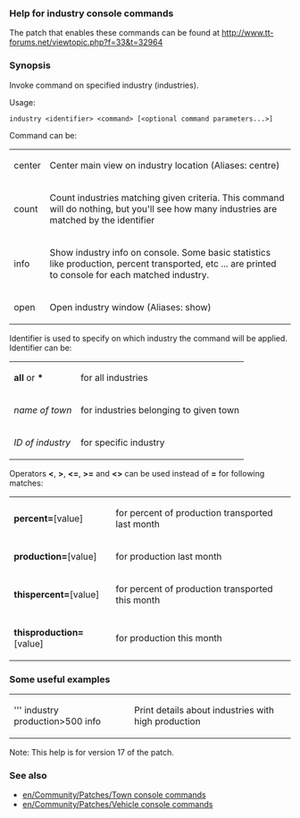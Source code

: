 === Help for industry console commands ===

The patch that enables these commands can be found at http://www.tt-forums.net/viewtopic.php?f=33&t=32964

=== Synopsis ===

Invoke command on specified industry (industries).

Usage:

 industry &lt;identifier&gt; &lt;command&gt; [&lt;optional command parameters...&gt;]

Command can be:
{|
|  center        ||  Center main view on industry location (Aliases: centre)
|-
|  count         ||  Count industries matching given criteria. This command will do nothing, but you'll see how many industries are matched by the identifier
|-
|  info          ||  Show industry info on console. Some basic statistics like production, percent transported, etc ... are printed to console for each matched industry.
|-
|  open          ||  Open industry window (Aliases: show)
|}

Identifier is used to specify on which industry the command will be applied.
Identifier can be:
{|
| '''all''' or '''*''' || for all industries
|-
| ''name of town'' || for industries belonging to given town
|-
| ''ID of industry'' || for specific industry
|}
Operators '''&lt;''', '''&gt;''', '''&lt;=''', '''&gt;=''' and '''&lt;&gt;''' can be used instead of '''=''' for following matches:
{|
| '''percent='''[value] || for percent of production transported last month
|-
| '''production='''[value] || for production last month
|-
| '''thispercent='''[value] || for percent of production transported this month
|-
| '''thisproduction='''[value] || for production this month
|}

=== Some useful examples ===

{|
| ''' industry production>500 info    || Print details about industries with high production
|}

Note: This help is for version 17 of the patch.

=== See also ===
* [[en/Community/Patches/Town console commands]]
* [[en/Community/Patches/Vehicle console commands]]